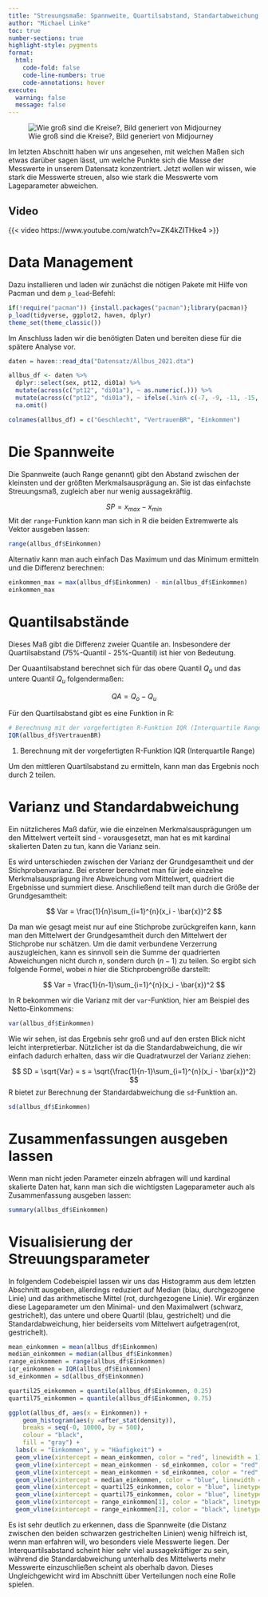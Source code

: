 ```yaml
---
title: "Streuungsmaße: Spannweite, Quartilsabstand, Standartabweichung, Varianz"
author: "Michael Linke"
toc: true
number-sections: true
highlight-style: pygments
format:
  html:
    code-fold: false
    code-line-numbers: true
    code-annotations: hover
execute:
  warning: false
  message: false
---
```


![Wie groß sind die Kreise?, Bild generiert von Midjourney](Bilder/zemkipatrick_comic_style_a_stone_draws_circles_in_the_water_wid_9dd755ad-ddad-4d23-bfab-dcca546e86ab.png)

Im letzten Abschnitt haben wir uns angesehen, mit welchen Maßen sich etwas darüber sagen lässt, um welche Punkte sich die Masse der Messwerte in unserem Datensatz konzentriert. Jetzt wollen wir wissen, wie stark die Messwerte streuen, also wie stark die Messwerte vom Lageparameter abweichen.

::: {.callout-note collapse="true" icon="false"}
## Video

{{< video https://www.youtube.com/watch?v=ZK4kZITHke4 >}}
:::

# Data Management

Dazu installieren und laden wir zunächst die nötigen Pakete mit Hilfe von Pacman und dem `p_load`-Befehl:

```r
if(!require("pacman")) {install.packages("pacman");library(pacman)}
p_load(tidyverse, ggplot2, haven, dplyr)  
theme_set(theme_classic())
```

Im Anschluss laden wir die benötigten Daten und bereiten diese für die spätere Analyse vor.

```r
daten = haven::read_dta("Datensatz/Allbus_2021.dta") 
```

```r
allbus_df <- daten %>% 
  dplyr::select(sex, pt12, di01a) %>%          
  mutate(across(c("pt12", "di01a"), ~ as.numeric(.))) %>%                                     
  mutate(across(c("pt12", "di01a"), ~ ifelse(.%in% c(-7, -9, -11, -15, -42, -50 ), NA,.))) %>%          
  na.omit()  

colnames(allbus_df) = c("Geschlecht", "VertrauenBR", "Einkommen") 
```

# Die Spannweite

Die Spannweite (auch Range genannt) gibt den Abstand zwischen der kleinsten und der größten Merkmalsausprägung an. Sie ist das einfachste Streuungsmaß, zugleich aber nur wenig aussagekräftig.

$$
SP = x_{max} - x_{min}  
$$ Mit der `range`-Funktion kann man sich in R die beiden Extremwerte als Vektor ausgeben lassen:

```r
range(allbus_df$Einkommen)
```

Alternativ kann man auch einfach Das Maximum und das Minimum ermitteln und die Differenz berechnen:

```r
einkommen_max = max(allbus_df$Einkommen) - min(allbus_df$Einkommen)
einkommen_max
```

# Quantilsabstände

Dieses Maß gibt die Differenz zweier Quantile an. Insbesondere der Quartilsabstand (75%-Quantil - 25%-Quantil) ist hier von Bedeutung.

Der Quaantilsabstand berechnet sich für das obere Quantil $Q_{o}$ und das untere Quantil $Q_{u}$ folgendermaßen:

$$
QA = Q_{o} - Q_{u}
$$

Für den Quartilsabstand gibt es eine Funktion in R:

```r
# Berechnung mit der vorgefertigten R-Funktion IQR (Interquartile Range):
IQR(allbus_df$VertrauenBR)
```

1.  Berechnung mit der vorgefertigten R-Funktion IQR (Interquartile Range)

Um den mittleren Quartilsabstand zu ermitteln, kann man das Ergebnis noch durch 2 teilen.

# Varianz und Standardabweichung

Ein nützlicheres Maß dafür, wie die einzelnen Merkmalsausprägungen um den Mittelwert verteilt sind - vorausgesetzt, man hat es mit kardinal skalierten Daten zu tun, kann die Varianz sein.

Es wird unterschieden zwischen der Varianz der Grundgesamtheit und der Stichprobenvarianz. Bei ersterer berechnet man für jede einzelne Merkmalsausprägung ihre Abweichung vom Mittelwert, quadriert die Ergebnisse und summiert diese. Anschließend teilt man durch die Größe der Grundgesamtheit:

$$
Var = \frac{1}{n}\sum_{i=1}^{n}(x_i - \bar{x})^2
$$

Da man wie gesagt meist nur auf eine Stichprobe zurückgreifen kann, kann man den Mittelwert der Grundgesamtheit durch den Mittelwert der Stichprobe nur schätzen. Um die damit verbundene Verzerrung auszugleichen, kann es sinnvoll sein die Summe der quadrierten Abweichungen nicht durch $n$, sondern durch $(n-1)$ zu teilen. So ergibt sich folgende Formel, wobei $n$ hier die Stichprobengröße darstellt:

$$
Var = \frac{1}{n-1}\sum_{i=1}^{n}(x_i - \bar{x})^2
$$

In R bekommen wir die Varianz mit der `var`-Funktion, hier am Beispiel des Netto-Einkommens:

```r
var(allbus_df$Einkommen)
```

Wie wir sehen, ist das Ergebnis sehr groß und auf den ersten Blick nicht leicht interpretierbar. Nützlicher ist da die Standardabweichung, die wir einfach dadurch erhalten, dass wir die Quadratwurzel der Varianz ziehen:

$$
SD = \sqrt{Var} = s =  \sqrt{\frac{1}{n-1}\sum_{i=1}^{n}(x_i - \bar{x})^2}
$$ R bietet zur Berechnung der Standardabweichung die `sd`-Funktion an.

```r
sd(allbus_df$Einkommen)
```

# Zusammenfassungen ausgeben lassen

Wenn man nicht jeden Parameter einzeln abfragen will und kardinal skalierte Daten hat, kann man sich die wichtigsten Lageparameter auch als Zusammenfassung ausgeben lassen:

```r
summary(allbus_df$Einkommen)
```

# Visualisierung der Streuungsparameter

In folgendem Codebeispiel lassen wir uns das Histogramm aus dem letzten Abschnitt ausgeben, allerdings reduziert auf Median (blau, durchgezogene Linie) und das arithmetische Mittel (rot, durchgezogene Linie). Wir ergänzen diese Lageparameter um den Minimal- und den Maximalwert (schwarz, gestrichelt), das untere und obere Quartil (blau, gestrichelt) und die Standardabweichung, hier beiderseits vom Mittelwert aufgetragen(rot, gestrichelt).

```r

mean_einkommen = mean(allbus_df$Einkommen)
median_einkommen = median(allbus_df$Einkommen)
range_einkommen = range(allbus_df$Einkommen) 
iqr_einkommen = IQR(allbus_df$Einkommen) 
sd_einkommen = sd(allbus_df$Einkommen) 

quartil25_einkommen = quantile(allbus_df$Einkommen, 0.25) 
quartil75_einkommen = quantile(allbus_df$Einkommen, 0.75)

ggplot(allbus_df, aes(x = Einkommen)) + 
    geom_histogram(aes(y =after_stat(density)),
    breaks = seq(-0, 10000, by = 500), 
    colour = "black", 
    fill = "gray") +
  labs(x = "Einkommen", y = "Häufigkeit") +
  geom_vline(xintercept = mean_einkommen, color = "red", linewidth = 1) +   #, linetype = "dashed"
  geom_vline(xintercept = mean_einkommen - sd_einkommen, color = "red", linetype = "dashed", linewidth = 1) +
  geom_vline(xintercept = mean_einkommen + sd_einkommen, color = "red", linetype = "dashed", linewidth = 1) +
  geom_vline(xintercept = median_einkommen, color = "blue", linewidth = 1) +
  geom_vline(xintercept = quartil25_einkommen, color = "blue", linetype = "dashed", linewidth = 1) +
  geom_vline(xintercept = quartil75_einkommen, color = "blue", linetype = "dashed", linewidth = 1) +
  geom_vline(xintercept = range_einkommen[1], color = "black", linetype = "dashed", linewidth = 1) +
  geom_vline(xintercept = range_einkommen[2], color = "black", linetype = "dashed", linewidth = 1) 

```

Es ist sehr deutlich zu erkennen, dass die Spannweite (die Distanz zwischen den beiden schwarzen gestrichelten Linien) wenig hilfreich ist, wenn man erfahren will, wo besonders viele Messwerte liegen. Der Interquartilsabstand scheint hier sehr viel aussagekräftiger zu sein, während die Standardabweichung unterhalb des Mittelwerts mehr Messwerte einzuschließen scheint als oberhalb davon. Dieses Ungleichgewicht wird im Abschnitt über Verteilungen noch eine Rolle spielen.
